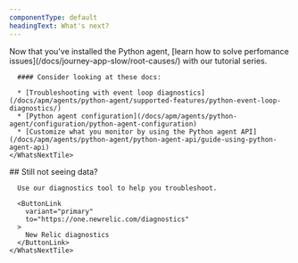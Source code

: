 ```yaml
---
componentType: default
headingText: What's next?
---
```


<InstallFeedback/>

<SideBySide>
  <Side>
    <WhatsNextTile title="What's next?">
      Now that you've installed the Python agent, [learn how to solve perfomance issues](/docs/journey-app-slow/root-causes/) with our tutorial series.

      #### Consider looking at these docs:

      * [Troubleshooting with event loop diagnostics](/docs/apm/agents/python-agent/supported-features/python-event-loop-diagnostics/)
      * [Python agent configuration](/docs/apm/agents/python-agent/configuration/python-agent-configuration)
      * [Customize what you monitor by using the Python agent API](/docs/apm/agents/python-agent/python-agent-api/guide-using-python-agent-api)
    </WhatsNextTile>
  </Side>

  <Side>
    <WhatsNextTile alignment="center">
      ## Still not seeing data?

      Use our diagnostics tool to help you troubleshoot.

      <ButtonLink
        variant="primary"
        to="https://one.newrelic.com/diagnostics"
      >
        New Relic diagnostics
      </ButtonLink>
    </WhatsNextTile>
  </Side>
</SideBySide>
